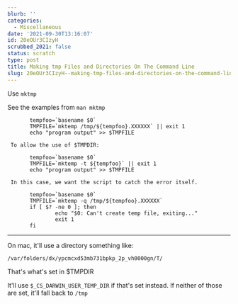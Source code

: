 ```yaml
---
blurb: ''
categories:
  - Miscellaneous
date: '2021-09-30T13:16:07'
id: 20eOUr3CIzyH
scrubbed_2021: false
status: scratch
type: post
title: Making tmp Files and Directories On The Command Line
slug: 20eOUr3CIzyH--making-tmp-files-and-directories-on-the-command-line
---
```


Use `mktmp`

See the examples from `man mktmp`


           tempfoo=`basename $0`
           TMPFILE=`mktemp /tmp/${tempfoo}.XXXXXX` || exit 1
           echo "program output" >> $TMPFILE

     To allow the use of $TMPDIR:

           tempfoo=`basename $0`
           TMPFILE=`mktemp -t ${tempfoo}` || exit 1
           echo "program output" >> $TMPFILE

     In this case, we want the script to catch the error itself.

           tempfoo=`basename $0`
           TMPFILE=`mktemp -q /tmp/${tempfoo}.XXXXXX`
           if [ $? -ne 0 ]; then
                   echo "$0: Can't create temp file, exiting..."
                   exit 1
           fi

---

On mac, it'll use a directory something like:

    /var/folders/dx/ypcmcxd53mb731bpkp_2p_vh0000gn/T/
    
That's what's set in $TMPDIR

It'll use `$_CS_DARWIN_USER_TEMP_DIR` if that's set instead. If neither of those are set, it'll fall back to `/tmp`
